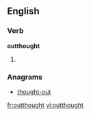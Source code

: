 ==English==

===Verb===
'''outthought'''

# {{present participle of|outthink}}

===Anagrams===
* [[thought-out#English|thought-out]]

[[fr:outthought]]
[[vi:outthought]]